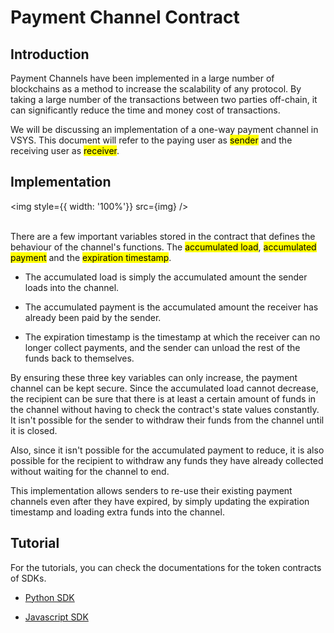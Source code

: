 
<!-- KEYWORDS: Payment Channel Smart Contract -->

# Payment Channel Contract


## Introduction

Payment Channels have been implemented in a large number of blockchains as a method to increase the scalability of any protocol. By taking a large number of the transactions between two parties off-chain, it can significantly reduce the time and money cost of transactions.

We will be discussing an implementation of a one-way payment channel in VSYS. This document will refer to the paying user as <mark>sender</mark> and the receiving user as <mark>receiver</mark>.


## Implementation

<img style={{ width: '100%'}} src={img} /><br/><br/>

There are a few important variables stored in the contract that defines the behaviour of the channel's functions. The <mark>accumulated load</mark>, <mark>accumulated payment</mark> and the <mark>expiration timestamp</mark>.

- The accumulated load is simply the accumulated amount the sender loads into the channel.

- The accumulated payment is the accumulated amount the receiver has already been paid by the sender.

- The expiration timestamp is the timestamp at which the receiver can no longer collect payments, and the sender can unload the rest of the funds back to themselves.


By ensuring these three key variables can only increase, the payment channel can be kept secure. Since the accumulated load cannot decrease, the recipient can be sure that there is at least a certain amount of funds in the channel without having to check the contract's state values constantly. It isn't possible for the sender to withdraw their funds from the channel until it is closed.

Also, since it isn't possible for the accumulated payment to reduce, it is also possible for the recipient to withdraw any funds they have already collected without waiting for the channel to end.

This implementation allows senders to re-use their existing payment channels even after they have expired, by simply updating the expiration timestamp and loading extra funds into the channel.


## Tutorial

For the tutorials, you can check the documentations for the token contracts of SDKs.

- [Python SDK](https://github.com/virtualeconomy/py-vsys/tree/main/doc/smart_contract)

- [Javascript SDK](https://github.com/virtualeconomy/js-vsys/tree/main/doc/smart_contract)

